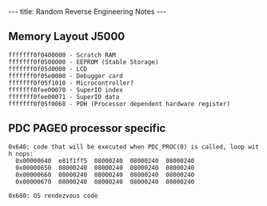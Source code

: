 ---
title: Random Reverse Engineering Notes
---

== Memory Layout J5000 ==

 fffffff0f0400000 - Scratch RAM
 fffffff0f0500000 - EEPROM (Stable Storage)
 fffffff0f05d0000 - LCD
 fffffff0f05e0000 - Debugger card
 fffffff0f05f1010 - Microcontroller?
 fffffff0fee00070 - SuperIO index
 fffffff0fee00071 - SuperIO data
 fffffff0f05f0068 - PDH (Processor dependent hardware register)

== PDC PAGE0 processor specific ==

 0x640: code that will be executed when PDC_PROC(0) is called, loop with nops:
   0x00000640  e81f1ff5  08000240  08000240  08000240
   0x00000650  08000240  08000240  08000240  08000240
   0x00000660  08000240  08000240  08000240  08000240
   0x00000670  08000240  08000240  08000240  08000240

 0x680: OS rendezvous code